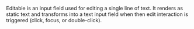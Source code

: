 Editable is an input field used for editing a single line of text. It renders as static text and
transforms into a text input field when then edit interaction is triggered (click, focus, or
double-click).
